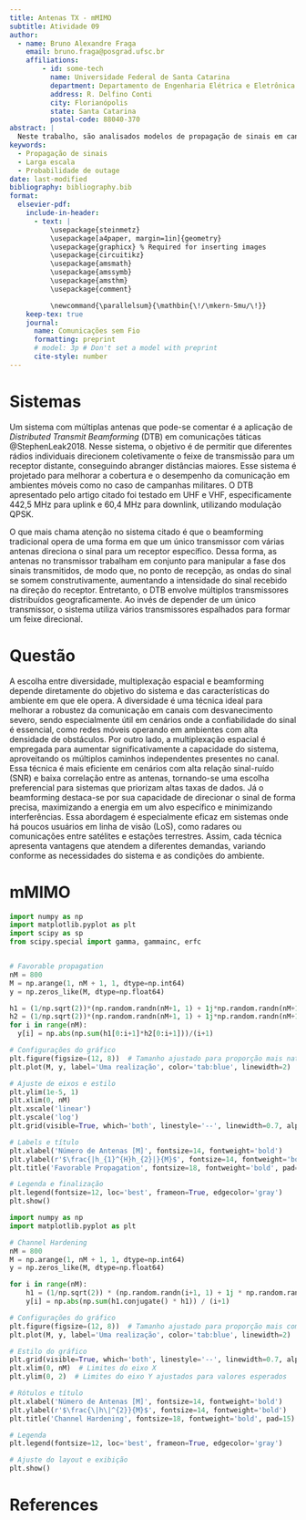 ```yaml
---
title: Antenas TX - mMIMO
subtitle: Atividade 09
author:
  - name: Bruno Alexandre Fraga
    email: bruno.fraga@posgrad.ufsc.br
    affiliations: 
        - id: some-tech
          name: Universidade Federal de Santa Catarina
          department: Departamento de Engenharia Elétrica e Eletrônica
          address: R. Delfino Conti
          city: Florianópolis
          state: Santa Catarina
          postal-code: 88040-370
abstract: |
  Neste trabalho, são analisados modelos de propagação de sinais em canais de comunicação sem fio. Na Tarefa 1, é estimado um modelo de perda por log-distância utilizando medidas experimentais e o modelo de espaço livre para calcular a potência recebida a uma distância de referência. A potência recebida é estimada para 200 m, e uma curva representando o modelo é traçada até 1 km. Na Tarefa 2, é estudado o desempenho de um sistema com propagação log-normal para determinar o alcance máximo que assegure uma taxa mínima de sucesso de 90%, considerando restrições de relação sinal-ruído (SNR).
keywords: 
  - Propagação de sinais
  - Larga escala
  - Probabilidade de outage
date: last-modified
bibliography: bibliography.bib
format:
  elsevier-pdf:
    include-in-header:
      - text: |
          \usepackage{steinmetz}
          \usepackage[a4paper, margin=1in]{geometry}
          \usepackage{graphicx} % Required for inserting images
          \usepackage{circuitikz}
          \usepackage{amsmath}
          \usepackage{amssymb}
          \usepackage{amsthm}
          \usepackage{comment}

          \newcommand{\parallelsum}{\mathbin{\!/\mkern-5mu/\!}}
    keep-tex: true
    journal:
      name: Comunicações sem Fio
      formatting: preprint
      # model: 3p # Don't set a model with preprint
      cite-style: number
---
```

# Sistemas

Um sistema com múltiplas antenas que pode-se comentar é a aplicação de *Distributed Transmit Beamforming* (DTB) em comunicações táticas @StephenLeak2018. Nesse sistema, o objetivo é de permitir que diferentes rádios individuais direcionem coletivamente o feixe de transmissão para um receptor distante, conseguindo abranger distâncias maiores. Esse sistema é projetado para melhorar a cobertura e o desempenho da comunicação em ambientes móveis como no caso de campanhas militares. O DTB apresentado pelo artigo citado foi testado em UHF e VHF, especificamente 442,5 MHz para uplink e 60,4 MHz para downlink, utilizando modulação QPSK.

O que mais chama atenção no sistema citado é que o beamforming tradicional opera de uma forma em que um único transmissor com várias antenas direciona o sinal para um receptor específico. Dessa forma, as antenas no transmissor trabalham em conjunto para manipular a fase dos sinais transmitidos, de modo que, no ponto de recepção, as ondas do sinal se somem construtivamente, aumentando a intensidade do sinal recebido na direção do receptor. Entretanto, o DTB envolve múltiplos transmissores distribuídos geograficamente. Ao invés de depender de um único transmissor, o sistema utiliza vários transmissores espalhados para formar um feixe direcional.

# Questão

A escolha entre diversidade, multiplexação espacial e beamforming depende diretamente do objetivo do sistema e das características do ambiente em que ele opera. A diversidade é uma técnica ideal para melhorar a robustez da comunicação em canais com desvanecimento severo, sendo especialmente útil em cenários onde a confiabilidade do sinal é essencial, como redes móveis operando em ambientes com alta densidade de obstáculos. Por outro lado, a multiplexação espacial é empregada para aumentar significativamente a capacidade do sistema, aproveitando os múltiplos caminhos independentes presentes no canal. Essa técnica é mais eficiente em cenários com alta relação sinal-ruído (SNR) e baixa correlação entre as antenas, tornando-se uma escolha preferencial para sistemas que priorizam altas taxas de dados. Já o beamforming destaca-se por sua capacidade de direcionar o sinal de forma precisa, maximizando a energia em um alvo específico e minimizando interferências. Essa abordagem é especialmente eficaz em sistemas onde há poucos usuários em linha de visão (LoS), como radares ou comunicações entre satélites e estações terrestres. Assim, cada técnica apresenta vantagens que atendem a diferentes demandas, variando conforme as necessidades do sistema e as condições do ambiente.


# mMIMO

```python
import numpy as np
import matplotlib.pyplot as plt
import scipy as sp
from scipy.special import gamma, gammainc, erfc


# Favorable propagation
nM = 800
M = np.arange(1, nM + 1, 1, dtype=np.int64)
y = np.zeros_like(M, dtype=np.float64)

h1 = (1/np.sqrt(2))*(np.random.randn(nM+1, 1) + 1j*np.random.randn(nM+1, 1))
h2 = (1/np.sqrt(2))*(np.random.randn(nM+1, 1) + 1j*np.random.randn(nM+1, 1))
for i in range(nM):
  y[i] = np.abs(np.sum(h1[0:i+1]*h2[0:i+1]))/(i+1)

# Configurações do gráfico
plt.figure(figsize=(12, 8))  # Tamanho ajustado para proporção mais natural
plt.plot(M, y, label='Uma realização', color='tab:blue', linewidth=2)

# Ajuste de eixos e estilo
plt.ylim(1e-5, 1)
plt.xlim(0, nM)
plt.xscale('linear')
plt.yscale('log')
plt.grid(visible=True, which='both', linestyle='--', linewidth=0.7, alpha=0.7)

# Labels e título
plt.xlabel('Número de Antenas [M]', fontsize=14, fontweight='bold')
plt.ylabel(r'$\frac{|h_{1}^{H}h_{2}|}{M}$', fontsize=14, fontweight='bold')
plt.title('Favorable Propagation', fontsize=18, fontweight='bold', pad=15)

# Legenda e finalização
plt.legend(fontsize=12, loc='best', frameon=True, edgecolor='gray')
plt.show()

```

```python
import numpy as np
import matplotlib.pyplot as plt

# Channel Hardening
nM = 800
M = np.arange(1, nM + 1, 1, dtype=np.int64)
y = np.zeros_like(M, dtype=np.float64)

for i in range(nM):
    h1 = (1/np.sqrt(2)) * (np.random.randn(i+1, 1) + 1j * np.random.randn(i+1, 1))
    y[i] = np.abs(np.sum(h1.conjugate() * h1)) / (i+1)

# Configurações do gráfico
plt.figure(figsize=(12, 8))  # Tamanho ajustado para proporção mais comum
plt.plot(M, y, label='Uma realização', color='tab:blue', linewidth=2)

# Estilo do gráfico
plt.grid(visible=True, which='both', linestyle='--', linewidth=0.7, alpha=0.7)
plt.xlim(0, nM)  # Limites do eixo X
plt.ylim(0, 2)  # Limites do eixo Y ajustados para valores esperados

# Rótulos e título
plt.xlabel('Número de Antenas [M]', fontsize=14, fontweight='bold')
plt.ylabel(r'$\frac{\|h\|^{2}}{M}$', fontsize=14, fontweight='bold')
plt.title('Channel Hardening', fontsize=18, fontweight='bold', pad=15)

# Legenda
plt.legend(fontsize=12, loc='best', frameon=True, edgecolor='gray')

# Ajuste do layout e exibição
plt.show()

```


# References {-}
